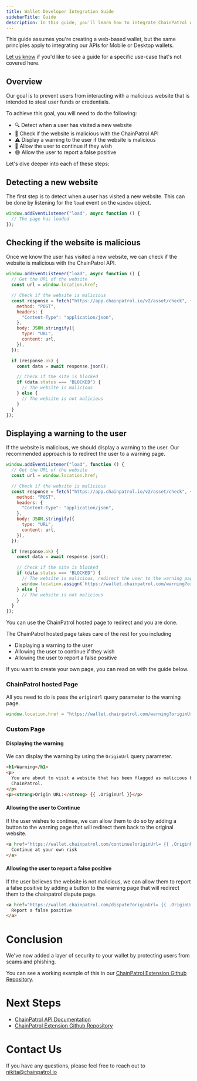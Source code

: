 ```yaml
---
title: Wallet Developer Integration Guide
sidebarTitle: Guide
description: In this guide, you'll learn how to integrate ChainPatrol API into your wallet.
---
```


<Note>

This guide assumes you're creating a web-based wallet, but the same principles apply
to integrating our APIs for Mobile or Desktop wallets.

[Let us know](mailto:nikita@chainpatrol.io) if you'd like to see a guide for a specific
use-case that's not covered here.

</Note>

## Overview

Our goal is to prevent users from interacting with a malicious website that is intended to
steal user funds or credentials.

To achieve this goal, you will need to do the following:

- 🔍 Detect when a user has visited a new website
- 🥷 Check if the website is malicious with the ChainPatrol API
- ⚠️ Display a warning to the user if the website is malicious
- 🤞 Allow the user to continue if they wish
- 😅 Allow the user to report a false positive

Let's dive deeper into each of these steps:

## Detecting a new website

The first step is to detect when a user has visited a new website. This can be done by
listening for the `load` event on the `window` object.

```js
window.addEventListener("load", async function () {
  // The page has loaded
});
```

## Checking if the website is malicious

Once we know the user has visited a new website, we can check if the website is malicious
with the ChainPatrol API.

```js
window.addEventListener("load", async function () {
  // Get the URL of the website
  const url = window.location.href;

  // Check if the website is malicious
  const response = fetch("https://app.chainpatrol.io/v2/asset/check", {
    method: "POST",
    headers: {
      "Content-Type": "application/json",
    },
    body: JSON.stringify({
      type: "URL",
      content: url,
    }),
  });

  if (response.ok) {
    const data = await response.json();

    // Check if the site is blocked
    if (data.status === "BLOCKED") {
      // The website is malicious
    } else {
      // The website is not malicious
    }
  }
});
```

## Displaying a warning to the user

If the website is malicious, we should display a warning to the user. Our recommended
approach is to redirect the user to a warning page.

```js
window.addEventListener("load", function () {
  // Get the URL of the website
  const url = window.location.href;

  // Check if the website is malicious
  const response = fetch("https://app.chainpatrol.io/v2/asset/check", {
    method: "POST",
    headers: {
      "Content-Type": "application/json",
    },
    body: JSON.stringify({
      type: "URL",
      content: url,
    }),
  });

  if (response.ok) {
    const data = await response.json();

    // Check if the site is blocked
    if (data.status === "BLOCKED") {
      // The website is malicious, redirect the user to the warning page
      window.location.assign(`https://wallet.chainpatrol.com/warning?originUrl=${window.location.href}&reportUrl=https://wallet.chainpatrol.com/report`);
    } else {
      // The website is not malicious
    }
  }
});
```

You can use the ChainPatrol hosted page to redirect and you are done.

The ChainPatrol hosted page takes care of the rest for you including

- Displaying a warning to the user
- Allowing the user to continue if they wish
- Allowing the user to report a false positive

If you want to create your own page, you can read on with the guide below.

### ChainPatrol hosted Page

All you need to do is pass the `originUrl` query parameter to the warning page.

```js
window.location.href = "https://wallet.chainpatrol.com/warning?originUrl= " + window.location.href + "&reportUrl=https://wallet.chainpatrol.com/report;
```

### Custom Page

#### Displaying the warning

We can display the warning by using the `OriginUrl` query parameter.

```html
<h1>Warning</h1>
<p>
  You are about to visit a website that has been flagged as malicious by
  ChainPatrol.
</p>
<p><strong>Origin URL:</strong> {{ .OriginUrl }}</p>
```

#### Allowing the user to Continue

If the user wishes to continue, we can allow them to do so by adding a button to the warning page that will redirect them
back to the original website.

```html
<a href="https://wallet.chainpatrol.com/continue?originUrl= {{ .OriginUrl }}">
  Continue at your own risk
</a>
```

#### Allowing the user to report a false positive

If the user believes the website is not malicious, we can allow them to report a false positive
by adding a button to the warning page that will redirect them to the chainpatrol dispute page.

```html
<a href="https://wallet.chainpatrol.com/dispute?originUrl= {{ .OriginUrl }}">
  Report a false positive
</a>
```

# Conclusion

We've now added a layer of security to your wallet by protecting users from scams and phishing.

You can see a working example of this in our [ChainPatrol Extension Github Repository]().

# Next Steps

- [ChainPatrol API Documentation](/docs/api)
- [ChainPatrol Extension Github Repository]()

# Contact Us

If you have any questions, please feel free to reach out to nikita@chainpatrol.io
